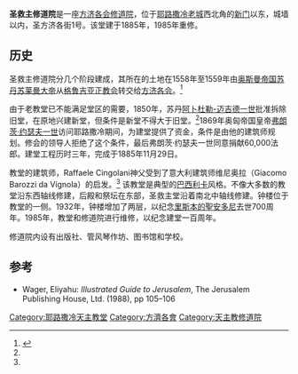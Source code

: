 {{Infobox monastery
| name           = 圣救主修道院 
| image          = St. Saviour Church (Jerusalem).jpg
| other_names    = San Salvador
| established    = 1560年
| diocese        = [[天主教耶路撒冷宗主教區|天主教耶路撒冷宗主教區]]
| archbishop     = 天主教耶路撒冷宗主教（现任[[福阿德·特瓦爾|福阿德·特瓦爾]]）
| architect      = Raffaelle Cingolani da Montecassiano神父
| completed_date = 1885年11月29日
| location       = [[耶路撒冷|耶路撒冷]]
}}
'''圣救主修道院'''是一座[[方济各会|方济各会]][[修道院|修道院]]，位于[[耶路撒冷老城|耶路撒冷老城]]西北角的[[新门|新门]]以东，城墙以内，圣方济各街1号。该堂建于1885年，1985年重修。

==历史==
圣救主修道院分几个阶段建成，其所在的土地在1558年至1559年由[[奥斯曼帝国苏丹|奥斯曼帝国苏丹]][[苏莱曼大帝|苏莱曼大帝]]从[[格鲁吉亚正教会|格鲁吉亚正教会]]转交给[[方济各会|方济各会]]。<ref name="Pringle2007">{{cite book|author=Denys Pringle|title=The Churches of the Crusader Kingdom of Jerusalem: Volume 3, The City of Jerusalem: A Corpus|url=http://books.google.com/books?id=X0jH6VPi4-gC|date=28 June 2007|publisher=Cambridge University Press|isbn=978-0-521-39038-5|access-date=2016-02-17|archive-date=2020-07-25|archive-url=https://web.archive.org/web/20200725015708/https://books.google.com/books?id=X0jH6VPi4-gC|dead-url=no}}</ref>

由于老教堂已不能满足堂区的需要，1850年，苏丹[[阿卜杜勒-迈吉德一世|阿卜杜勒-迈吉德一世]]批准拆除旧堂，在原地兴建新堂，但条件是新堂不得大于旧堂。<ref name="Pringle2007" />1869年奥匈帝国皇帝[[弗朗茨·约瑟夫一世|弗朗茨·约瑟夫一世]]访问耶路撒冷期间，为建堂提供了资金，条件是由他的建筑师规划。修会的领导人拒绝了这个条件，最后弗朗茨·约瑟夫一世同意捐献60,000法郎。建堂工程历时三年，完成于1885年11月29日。

教堂的建筑师，Raffaele Cingolani神父受到了意大利建筑师维尼奥拉（Giacomo Barozzi da Vignola）的启发。<ref name="Pringle2007" /> 该教堂是典型的[[巴西利卡|巴西利卡]]风格。不像大多数的教堂沿东西轴线修建，后殿和祭坛在东部，圣救主堂沿着南北中轴线修建。钟楼位于教堂的一侧。1932年，钟楼增加了两层，以纪念[[里斯本的聖安多尼|里斯本的聖安多尼]]去世700周年。1985年，教堂和修道院进行维修，以纪念建堂一百周年。

修道院内设有出版社、管风琴作坊、图书馆和学校。

== 参考 ==
{{Reflist}}
* Wager, Eliyahu: ''Illustrated Guide to Jerusalem'', The Jerusalem Publishing House, Ltd. (1988), pp 105–106
{{coord|31|46|44|N|35|13|39|E|region:IL_type:landmark_source:kolossus-dewiki|display=title}}

[[Category:耶路撒冷天主教堂|Category:耶路撒冷天主教堂]]
[[Category:方濟各會|Category:方濟各會]]
[[Category:天主教修道院|Category:天主教修道院]]